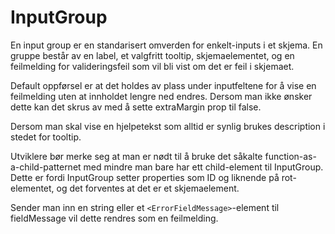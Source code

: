 
<Meta of={InputGroupStories} />

# InputGroup

En input group er en standarisert omverden for enkelt-inputs i et skjema. En gruppe består av en label, et valgfritt tooltip,
skjemaelementet, og en feilmelding for valideringsfeil som vil bli vist om det er feil i skjemaet.

<Canvas of={InputGroupStories.Standard} />
<Controls of={InputGroupStories.Standard}/>

Default oppførsel er at det holdes av plass under inputfeltene for å vise en feilmelding uten at innholdet lengre ned endres.
Dersom man ikke ønsker dette kan det skrus av med å sette extraMargin prop til false.

<Canvas of={InputGroupStories.ExtraMarginFalse} />


Dersom man skal vise en hjelpetekst som alltid er synlig brukes description i stedet for tooltip.

<Canvas of={InputGroupStories.Description} />

Utviklere bør merke seg at man er nødt til å bruke det såkalte function-as-a-child-patternet med mindre man bare
har ett child-element til InputGroup. Dette er fordi InputGroup setter properties som ID og liknende på rot-elementet,
og det forventes at det er et skjemaelement.

<Canvas of={InputGroupStories.ManyChildren} />

Sender man inn en string eller et `<ErrorFieldMessage>`-element til fieldMessage vil dette rendres som en feilmelding.

<Canvas of={InputGroupStories.FieldMessageString} />
<Canvas of={InputGroupStories.FieldMessageComponent} />
